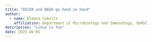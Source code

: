 ```yaml
---
title: "OSCER and BASH go hand in hand"
author: 
  - name: Eleana Cabello
    affiliation: Department of Microbiology and Immunology, OUHSC
description: "Linux is fun"
date: 2025-06-01
---
```

